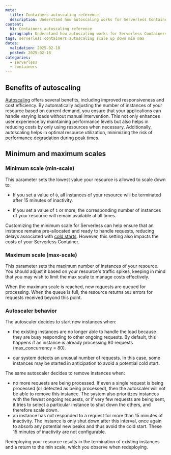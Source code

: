 ```yaml
---
meta:
  title: Containers autoscaling reference
  description: Understand how autoscaling works for Serverless Containers in Scaleway.
content:
  h1: Containers autoscaling reference
  paragraph: Understand how autoscaling works for Serverless Containers in Scaleway.
tags: serverless containers autoscaling scale up down min max
dates:
  validation: 2025-02-18
  posted: 2025-02-18
categories:
  - serverless
  - containers
---
```


## Benefits of autoscaling

[Autoscaling](/serverless-containers/concepts/#autoscaling) offers several benefits, including improved responsiveness and cost efficiency. By automatically adjusting the number of instances of your resource based on current demand, you ensure that your applications can handle varying loads without manual intervention. This not only enhances user experience by maintaining performance levels but also helps in reducing costs by only using resources when necessary. Additionally, autoscaling helps in optimal resource utilization, minimizing the risk of performance degradation during peak times.

## Minimum and maximum scales

### Minimum scale (min-scale)

This parameter sets the lowest value your resource is allowed to scale down to:

- If you set a value of `0`, all instances of your resource will be terminated after 15 minutes of inactivity.

- If you set a value of `1` or more, the corresponding number of instances of your resource will remain available at all times.

Customizing the minimum scale for Serverless can help ensure that an instance remains pre-allocated and ready to handle requests, reducing delays associated with [cold starts](/serverless-containers/concepts/#cold-start). However, this setting also impacts the costs of your Serverless Container.

### Maximum scale (max-scale)

This parameter sets the maximum number of instances of your resource. You should adjust it based on your resource's traffic spikes, keeping in mind that you may wish to limit the max scale to manage costs effectively.

When the maximum scale is reached, new requests are queued for processing. When the queue is full, the resource returns `503` errors for requests received beyond this point.

### Autoscaler behavior

The autoscaler decides to start new instances when:

  - the existing instances are no longer able to handle the load because they are busy responding to other ongoing requests. By default, this happens if an instance is already processing 80 requests (max_concurrency = 80).
  
  - our system detects an unusual number of requests. In this case, some instances may be started in anticipation to avoid a potential cold start.

The same autoscaler decides to remove instances when:

  - no more requests are being processed. If even a single request is being processed (or detected as being processed), then the autoscaler will not be able to remove this instance. The system also prioritizes instances with the fewest ongoing requests, or if very few requests are being sent, it tries to select a particular instance to shut down the others, and therefore scale down.
  - an instance has not responded to a request for more than 15 minutes of inactivity. The instance is only shut down after this interval, once again to absorb any potential new peaks and thus avoid the cold start. These 15 minutes of inactivity are not configurable.

<Message type="note">
Redeploying your resource results in the termination of existing instances and a return to the min scale, which you observe when redeploying.
</Message>
